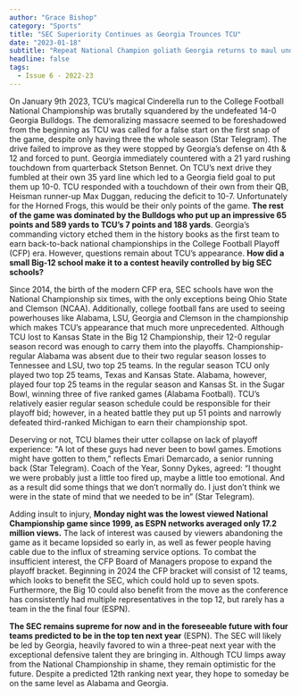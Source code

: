 ```yaml
---
author: "Grace Bishop"
category: "Sports"
title: "SEC Superiority Continues as Georgia Trounces TCU"
date: "2023-01-18"
subtitle: "Repeat National Champion goliath Georgia returns to maul underdog TCU."
headline: false
tags:
  - Issue 6 - 2022-23
---
```


On January 9th 2023, TCU’s magical Cinderella run to the College Football National Championship was brutally squandered by the undefeated 14-0 Georgia Bulldogs. The demoralizing massacre seemed to be foreshadowed from the beginning as TCU was called for a false start on the first snap of the game, despite only having three the whole season (Star Telegram). The drive failed to improve as they were stopped by Georgia’s defense on 4th & 12 and forced to punt. Georgia immediately countered with a 21 yard rushing touchdown from quarterback Stetson Bennet. On TCU’s next drive they fumbled at their own 35 yard line which led to a Georgia field goal to put them up 10-0. TCU responded with a touchdown of their own from their QB, Heisman runner-up Max Duggan, reducing the deficit to 10-7. Unfortunately for the Horned Frogs, this would be their only points of the game. **The rest of the game was dominated by the Bulldogs who put up an impressive 65 points and 589 yards to TCU’s 7 points and 188 yards**. Georgia’s commanding victory etched them in the history books as the first team to earn back-to-back national championships in the College Football Playoff (CFP) era. However, questions remain about TCU’s appearance. **How did a small Big-12 school make it to a contest heavily controlled by big SEC schools?**

Since 2014, the birth of the modern CFP era, SEC schools have won the National Championship six times, with the only exceptions being Ohio State and Clemson (NCAA). Additionally, college football fans are used to seeing powerhouses like Alabama, LSU, Georgia and Clemson in the championship which makes TCU’s appearance that much more unprecedented. Although TCU lost to Kansas State in the Big 12 Championship, their 12-0 regular season record was enough to carry them into the playoffs. Championship-regular Alabama was absent due to their two regular season losses to Tennessee and LSU, two top 25 teams. In the regular season TCU only played two top 25 teams, Texas and Kansas State. Alabama, however, played four top 25 teams in the regular season and Kansas St. in the Sugar Bowl, winning three of five ranked games (Alabama Football). TCU’s relatively easier regular season schedule could be responsible for their playoff bid; however, in a heated battle they put up 51 points and narrowly defeated third-ranked Michigan to earn their championship spot.

Deserving or not, TCU blames their utter collapse on lack of playoff experience: "A lot of these guys had never been to bowl games. Emotions might have gotten to them,” reflects Emari Demarcado, a senior running back (Star Telegram). Coach of the Year, Sonny Dykes, agreed: “I thought we were probably just a little too fired up, maybe a little too emotional. And as a result did some things that we don’t normally do. I just don’t think we were in the state of mind that we needed to be in” (Star Telegram).

Adding insult to injury, **Monday night was the lowest viewed National Championship game since 1999, as ESPN networks averaged only 17.2 million views.** The lack of interest was caused by viewers abandoning the game as it became lopsided so early in, as well as fewer people having cable due to the influx of streaming service options. To combat the insufficient interest, the CFP Board of Managers propose to expand the playoff bracket. Beginning in 2024 the CFP bracket will consist of 12 teams, which looks to benefit the SEC, which could hold up to seven spots. Furthermore, the Big 10 could also benefit from the move as the conference has consistently had multiple representatives in the top 12, but rarely has a team in the the final four (ESPN).

**The SEC remains supreme for now and in the foreseeable future with four teams predicted to be in the top ten next year** (ESPN). The SEC will likely be led by Georgia, heavily favored to win a three-peat next year with the exceptional defensive talent they are bringing in. Although TCU limps away from the National Championship in shame, they remain optimistic for the future. Despite a predicted 12th ranking next year, they hope to someday be on the same level as Alabama and Georgia.
